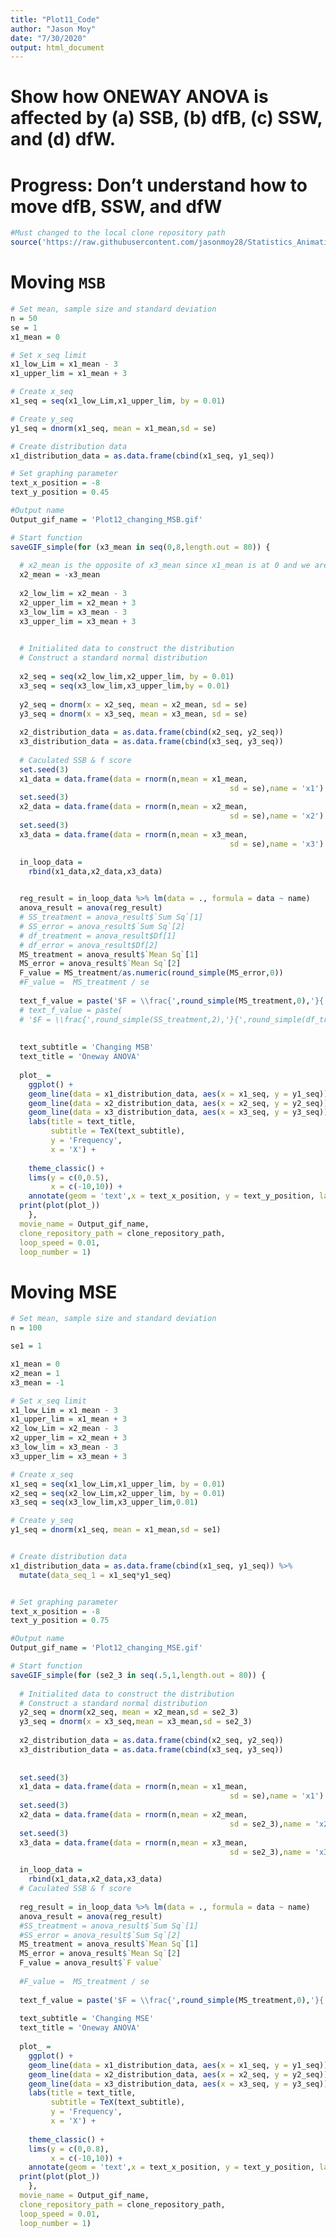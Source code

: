 ```yaml
---
title: "Plot11_Code"
author: "Jason Moy"
date: "7/30/2020"
output: html_document
---
```


# Show how ONEWAY ANOVA is affected by (a) SSB, (b) dfB, (c) SSW, and (d) dfW. 

# Progress: Don't understand how to move dfB, SSW, and dfW 
```r
#Must changed to the local clone repository path
source('https://raw.githubusercontent.com/jasonmoy28/Statistics_Animation_Plot/master/saveGIF_simple_git_ver.R') # run the saveGIF_simple function 
```


# Moving `MSB` 
```r
# Set mean, sample size and standard deviation 
n = 50
se = 1
x1_mean = 0

# Set x_seq limit 
x1_low_Lim = x1_mean - 3
x1_upper_lim = x1_mean + 3

# Create x_seq 
x1_seq = seq(x1_low_Lim,x1_upper_lim, by = 0.01)

# Create y_seq 
y1_seq = dnorm(x1_seq, mean = x1_mean,sd = se)

# Create distribution data 
x1_distribution_data = as.data.frame(cbind(x1_seq, y1_seq))

# Set graphing parameter
text_x_position = -8
text_y_position = 0.45

#Output name
Output_gif_name = 'Plot12_changing_MSB.gif'

# Start function 
saveGIF_simple(for (x3_mean in seq(0,8,length.out = 80)) {
  
  # x2_mean is the opposite of x3_mean since x1_mean is at 0 and we are moving symmetrically 
  x2_mean = -x3_mean
  
  x2_low_lim = x2_mean - 3
  x2_upper_lim = x2_mean + 3
  x3_low_lim = x3_mean - 3
  x3_upper_lim = x3_mean + 3
  

  # Initialited data to construct the distribution 
  # Construct a standard normal distribution 
  
  x2_seq = seq(x2_low_lim,x2_upper_lim, by = 0.01)
  x3_seq = seq(x3_low_lim,x3_upper_lim,by = 0.01)
  
  y2_seq = dnorm(x = x2_seq, mean = x2_mean, sd = se)
  y3_seq = dnorm(x = x3_seq, mean = x3_mean, sd = se)
  
  x2_distribution_data = as.data.frame(cbind(x2_seq, y2_seq))
  x3_distribution_data = as.data.frame(cbind(x3_seq, y3_seq))
  
  # Caculated SSB & f score
  set.seed(3)
  x1_data = data.frame(data = rnorm(n,mean = x1_mean,
                                                 sd = se),name = 'x1')
  set.seed(3)
  x2_data = data.frame(data = rnorm(n,mean = x2_mean,
                                                 sd = se),name = 'x2')
  set.seed(3)
  x3_data = data.frame(data = rnorm(n,mean = x3_mean,
                                                 sd = se),name = 'x3')

  in_loop_data = 
    rbind(x1_data,x2_data,x3_data)

  
  reg_result = in_loop_data %>% lm(data = ., formula = data ~ name)
  anova_result = anova(reg_result)
  # SS_treatment = anova_result$`Sum Sq`[1]
  # SS_error = anova_result$`Sum Sq`[2]
  # df_treatment = anova_result$Df[1]
  # df_error = anova_result$Df[2]
  MS_treatment = anova_result$`Mean Sq`[1]
  MS_error = anova_result$`Mean Sq`[2]
  F_value = MS_treatment/as.numeric(round_simple(MS_error,0))
  #F_value =  MS_treatment / se
  
  text_f_value = paste('$F = \\frac{',round_simple(MS_treatment,0),'}{',round_simple(MS_error,0),'}$ = ',round_simple(F_value,0))
  # text_f_value = paste(
  # '$F = \\frac{',round_simple(SS_treatment,2),'}{',round_simple(df_treatment,2),'}  /  \\frac{',round_simple(SS_error,2),'}{',round_simple(df_error,2),'}$ =', round_simple(F_value,2))
  
  
  text_subtitle = 'Changing MSB'
  text_title = 'Oneway ANOVA'
  
  plot_ =
    ggplot() + 
    geom_line(data = x1_distribution_data, aes(x = x1_seq, y = y1_seq)) + 
    geom_line(data = x2_distribution_data, aes(x = x2_seq, y = y2_seq)) +
    geom_line(data = x3_distribution_data, aes(x = x3_seq, y = y3_seq)) + 
    labs(title = text_title, 
         subtitle = TeX(text_subtitle),
         y = 'Frequency',
         x = 'X') + 
    
    theme_classic() + 
    lims(y = c(0,0.5),
         x = c(-10,10)) + 
    annotate(geom = 'text',x = text_x_position, y = text_y_position, label = TeX(text_f_value[1]))
  print(plot(plot_))
    },
  movie_name = Output_gif_name, 
  clone_repository_path = clone_repository_path,
  loop_speed = 0.01,
  loop_number = 1)
```

# Moving MSE 
```r
# Set mean, sample size and standard deviation 
n = 100

se1 = 1

x1_mean = 0
x2_mean = 1
x3_mean = -1

# Set x_seq limit 
x1_low_Lim = x1_mean - 3
x1_upper_lim = x1_mean + 3
x2_low_Lim = x2_mean - 3
x2_upper_lim = x2_mean + 3
x3_low_lim = x3_mean - 3
x3_upper_lim = x3_mean + 3

# Create x_seq 
x1_seq = seq(x1_low_Lim,x1_upper_lim, by = 0.01)
x2_seq = seq(x2_low_Lim,x2_upper_lim, by = 0.01)
x3_seq = seq(x3_low_lim,x3_upper_lim,0.01)

# Create y_seq 
y1_seq = dnorm(x1_seq, mean = x1_mean,sd = se1)


# Create distribution data 
x1_distribution_data = as.data.frame(cbind(x1_seq, y1_seq)) %>% 
  mutate(data_seq_1 = x1_seq*y1_seq)


# Set graphing parameter
text_x_position = -8
text_y_position = 0.75

#Output name
Output_gif_name = 'Plot12_changing_MSE.gif'

# Start function 
saveGIF_simple(for (se2_3 in seq(.5,1,length.out = 80)) {
  
  # Initialited data to construct the distribution 
  # Construct a standard normal distribution 
  y2_seq = dnorm(x2_seq, mean = x2_mean,sd = se2_3)
  y3_seq = dnorm(x = x3_seq,mean = x3_mean,sd = se2_3)
  
  x2_distribution_data = as.data.frame(cbind(x2_seq, y2_seq))
  x3_distribution_data = as.data.frame(cbind(x3_seq, y3_seq))
  
  
  set.seed(3)
  x1_data = data.frame(data = rnorm(n,mean = x1_mean,
                                                 sd = se),name = 'x1')
  set.seed(3)
  x2_data = data.frame(data = rnorm(n,mean = x2_mean,
                                                 sd = se2_3),name = 'x2')
  set.seed(3)
  x3_data = data.frame(data = rnorm(n,mean = x3_mean,
                                                 sd = se2_3),name = 'x3')

  in_loop_data = 
    rbind(x1_data,x2_data,x3_data)
  # Caculated SSB & f score
  
  reg_result = in_loop_data %>% lm(data = ., formula = data ~ name)
  anova_result = anova(reg_result)
  #SS_treatment = anova_result$`Sum Sq`[1]
  #SS_error = anova_result$`Sum Sq`[2]
  MS_treatment = anova_result$`Mean Sq`[1]
  MS_error = anova_result$`Mean Sq`[2]
  F_value = anova_result$`F value`
  
  #F_value =  MS_treatment / se
  
  text_f_value = paste('$F = \\frac{',round_simple(MS_treatment,0),'}{',round_simple(MS_error,3),'}$ = ',round_simple(F_value,2))
  
  text_subtitle = 'Changing MSE'
  text_title = 'Oneway ANOVA'
  
  plot_ =
    ggplot() + 
    geom_line(data = x1_distribution_data, aes(x = x1_seq, y = y1_seq)) + 
    geom_line(data = x2_distribution_data, aes(x = x2_seq, y = y2_seq)) +
    geom_line(data = x3_distribution_data, aes(x = x3_seq, y = y3_seq)) + 
    labs(title = text_title, 
         subtitle = TeX(text_subtitle),
         y = 'Frequency',
         x = 'X') + 
    
    theme_classic() + 
    lims(y = c(0,0.8),
         x = c(-10,10)) + 
    annotate(geom = 'text',x = text_x_position, y = text_y_position, label = TeX(text_f_value[1]))
  print(plot(plot_))
    },
  movie_name = Output_gif_name, 
  clone_repository_path = clone_repository_path,
  loop_speed = 0.01,
  loop_number = 1)
```
